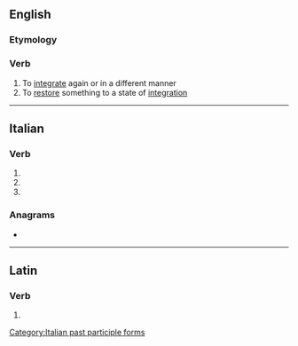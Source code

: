 ==English==

===Etymology===
{{prefix|en|re|integrate}}

===Verb===
{{en-verb|reintegrat}}

# To [[integrate]] again or in a different manner
# To [[restore]] something to a state of [[integration]]

----

==Italian==

===Verb===
{{head|it|verb form}}

# {{inflection of|reintegrare||2|p|pres|indc|lang=it}}
# {{inflection of|reintegrare||2|p|impr|lang=it}}
# {{feminine plural of|reintegrato|lang=it}}

===Anagrams===
* {{l|it|gratinerete}}

[[Category:Italian past participle forms]]

----

==Latin==

===Verb===
{{la-verb-form|reintegrāte}}

# {{inflection of|reintegrō||2|p|pres|act|imp|lang=la}}
